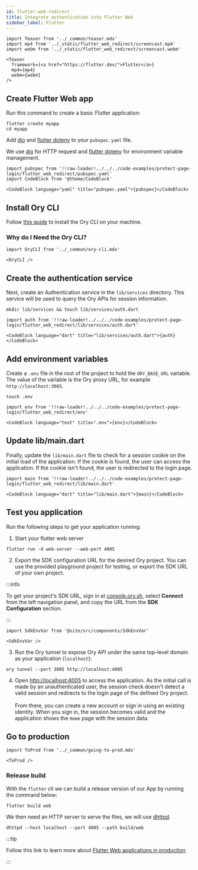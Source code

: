 ```yaml
---
id: flutter-web-redirect
title: Integrate authentication into Flutter Web
sidebar_label: Flutter
---
```


```mdx-code-block
import Teaser from '../_common/teaser.mdx'
import mp4 from '../_static/flutter_web_redirect/screencast.mp4'
import webm from '../_static/flutter_web_redirect/screencast.webm'

<Teaser
  framework={<a href="https://flutter.dev/">Flutter</a>}
  mp4={mp4}
  webm={webm}
/>
```

## Create Flutter Web app

Run this command to create a basic Flutter application:

```shell-session
flutter create myapp
cd myapp
```

Add [dio](https://github.com/flutterchina/dio) and [flutter dotenv](https://github.com/java-james/flutter_dotenv) to your
`pubspec.yaml` file.

We use [dio](https://github.com/flutterchina/dio) for HTTP request and
[flutter dotenv](https://github.com/java-james/flutter_dotenv) for environment variable management.

```mdx-code-block
import pubspec from '!!raw-loader!../../../code-examples/protect-page-login/flutter_web_redirect/pubspec.yaml'
import CodeBlock from '@theme/CodeBlock'

<CodeBlock language="yaml" title="pubspec.yaml">{pubspec}</CodeBlock>
```

## Install Ory CLI

Follow [this guide](../../guides/cli/01_installation.mdx) to install the Ory CLI on your machine.

### Why do I Need the Ory CLI?

```mdx-code-block
import OryCLI from '../_common/ory-cli.mdx'

<OryCLI />
```

## Create the authentication service

Next, create an Authentication service in the `lib/services` directory. This service will be used to query the Ory APIs for
session information.

```shell-session
mkdir lib/services && touch lib/services/auth.dart
```

```mdx-code-block
import auth from '!!raw-loader!../../../code-examples/protect-page-login/flutter_web_redirect/lib/services/auth.dart'

<CodeBlock language="dart" title="lib/services/auth.dart">{auth}</CodeBlock>
```

## Add environment variables

Create a `.env` file in the root of the project to hold the `ORY_BASE_URL` variable. The value of the variable is the Ory proxy
URL, for example `http://localhost:3005`.

```shell-session
touch .env
```

```mdx-code-block
import env from '!!raw-loader!../../../code-examples/protect-page-login/flutter_web_redirect/env'

<CodeBlock language="text" title=".env">{env}</CodeBlock>
```

## Update lib/main.dart

Finally, update the `lib/main.dart` file to check for a session cookie on the initial load of the application. If the cookie is
found, the user can access the application. If the cookie isn't found, the user is redirected to the login page.

```mdx-code-block
import main from '!!raw-loader!../../../code-examples/protect-page-login/flutter_web_redirect/lib/main.dart'

<CodeBlock language="dart" title="lib/main.dart">{main}</CodeBlock>
```

## Test you application

Run the following steps to get your application running:

1. Start your flutter web server

```shell-session
flutter run -d web-server --web-port 4005
```

2. Export the SDK configuration URL for the desired Ory project. You can use the provided playground project for testing, or
   export the SDK URL of your own project.

:::info

To get your project's SDK URL, sign in at [console.ory.sh](https://console.ory.sh/), select **Connect** from the left navigation
panel, and copy the URL from the **SDK Configuration** section.

:::

```mdx-code-block
import SdkEnvVar from '@site/src/components/SdkEnvVar'

<SdkEnvVar />
```

3. Run the Ory tunnel to expose Ory API under the same top-level domain as your application (`localhost`):

```shell-session
ory tunnel --port 3005 http://localhost:4005
```

4. Open [http://localhost:4005](http://localhost:4005) to access the application. As the initial call is made by an
   unauthenticated user, the session check doesn't detect a valid session and redirects to the login page of the defined Ory
   project. <br/> <br/> From there, you can create a new account or sign in using an existing identity. When you sign in, the
   session becomes valid and the application shows the `Home` page with the session data.

## Go to production

```mdx-code-block
import ToProd from '../_common/going-to-prod.mdx'

<ToProd />
```

### Release build

With the `flutter` cli we can build a release version of our App by running the command below:

```shell-session
flutter build web
```

We then need an HTTP server to serve the files, we will use [dhttpd](https://pub.dev/packages/dhttpd).

```shell-session
dhttpd --host localhost --port 4005 --path build/web
```

:::tip

Follow this link to learn more about [Flutter Web applications in production](https://docs.flutter.dev/deployment/web).

:::
